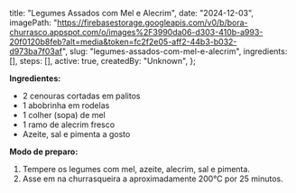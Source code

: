   title: "Legumes Assados com Mel e Alecrim",
  date: "2024-12-03",
  imagePath: "https://firebasestorage.googleapis.com/v0/b/bora-churrasco.appspot.com/o/images%2F3990da06-d303-410b-a993-20f0120b8feb?alt=media&token=fc2f2e05-aff2-44b3-b032-d973ba7f03af",
  slug: "legumes-assados-com-mel-e-alecrim",
  ingredients: [],
  steps: [],
  active: true,
  createdBy: "Unknown",
};

**Ingredientes:**

* 2 cenouras cortadas em palitos
* 1 abobrinha em rodelas
* 1 colher (sopa) de mel
* 1 ramo de alecrim fresco
* Azeite, sal e pimenta a gosto

**Modo de preparo:**

1. Tempere os legumes com mel, azeite, alecrim, sal e pimenta.
2. Asse em na churrasqueira a aproximadamente 200°C por 25 minutos.
